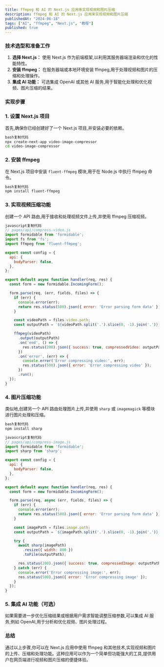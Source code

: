```yaml
---
title: ffmpeg 和 AI 的 Next.js 应用来实现视频和图片压缩
description: ffmpeg 和 AI 的 Next.js 应用来实现视频和图片压缩
publishedAt: "2024-06-18"
tags: ["AI", "ffmpeg", "Next.js", "教程"]
published: true
---
```


### 技术选型和准备工作

1. **选择 Next.js：** 使用 Next.js 作为前端框架,以利用其服务器端渲染和优化的性能特性。
2. **安装 ffmpeg：** 在服务器端或本地环境安装 ffmpeg,用于处理视频和图片的压缩和处理操作。
3. **集成 AI 功能：** 可选集成 OpenAI 或其他 AI 服务,用于智能化处理和优化视频、图片压缩的结果。

### 实现步骤

### 1. 设置 Next.js 项目

首先,确保你已经创建好了一个 Next.js 项目,并安装必要的依赖。

```bash
bash复制代码
npx create-next-app video-image-compressor
cd video-image-compressor

```

### 2. 安装 ffmpeg

在 Next.js 项目中安装 `fluent-ffmpeg` 模块,用于在 Node.js 中执行 ffmpeg 命令。

```bash
bash复制代码
npm install fluent-ffmpeg

```

### 3. 实现视频压缩功能

创建一个 API 路由,用于接收和处理视频文件上传,并使用 ffmpeg 压缩视频。

```jsx
javascript复制代码
// pages/api/compress-video.js
import formidable from 'formidable';
import fs from 'fs';
import ffmpeg from 'fluent-ffmpeg';

export const config = {
  api: {
    bodyParser: false,
  },
};

export default async function handler(req, res) {
  const form = new formidable.IncomingForm();

  form.parse(req, (err, fields, files) => {
    if (err) {
      console.error(err);
      return res.status(500).json({ error: 'Error parsing form data' });
    }

    const videoPath = files.video.path;
    const outputPath = `${videoPath.split('.').slice(0, -1).join('.')}_compressed.mp4`;

    ffmpeg(videoPath)
      .output(outputPath)
      .on('end', () => {
        res.status(200).json({ success: true, compressedVideo: outputPath });
      })
      .on('error', (err) => {
        console.error('Error compressing video:', err);
        res.status(500).json({ error: 'Error compressing video' });
      })
      .run();
  });
}

```

### 4. 图片压缩功能

类似地,创建另一个 API 路由处理图片上传,并使用 `sharp` 或 `imagemagick` 等模块进行图片处理和压缩。

```bash
bash复制代码
npm install sharp

```

```jsx
javascript复制代码
// pages/api/compress-image.js
import formidable from 'formidable';
import sharp from 'sharp';

export const config = {
  api: {
    bodyParser: false,
  },
};

export default async function handler(req, res) {
  const form = new formidable.IncomingForm();

  form.parse(req, async (err, fields, files) => {
    if (err) {
      console.error(err);
      return res.status(500).json({ error: 'Error parsing form data' });
    }

    const imagePath = files.image.path;
    const outputPath = `${imagePath.split('.').slice(0, -1).join('.')}_compressed.jpg`;

    try {
      await sharp(imagePath)
        .resize({ width: 800 })
        .toFile(outputPath);

      res.status(200).json({ success: true, compressedImage: outputPath });
    } catch (err) {
      console.error('Error compressing image:', err);
      res.status(500).json({ error: 'Error compressing image' });
    }
  });
}

```

### 5. 集成 AI 功能（可选）

如果需要进一步优化压缩结果或根据用户需求智能调整压缩参数,可以集成 AI 服务,例如 OpenAI,用于分析和优化视频、图片处理过程。

### 总结

通过以上步骤,你可以在 Next.js 应用中使用 ffmpeg 和其他技术,实现视频和图片的上传、压缩和处理功能。这种应用可以作为一个简单但功能强大的工具,提供用户在网页端进行视频和图片压缩的便捷体验。
